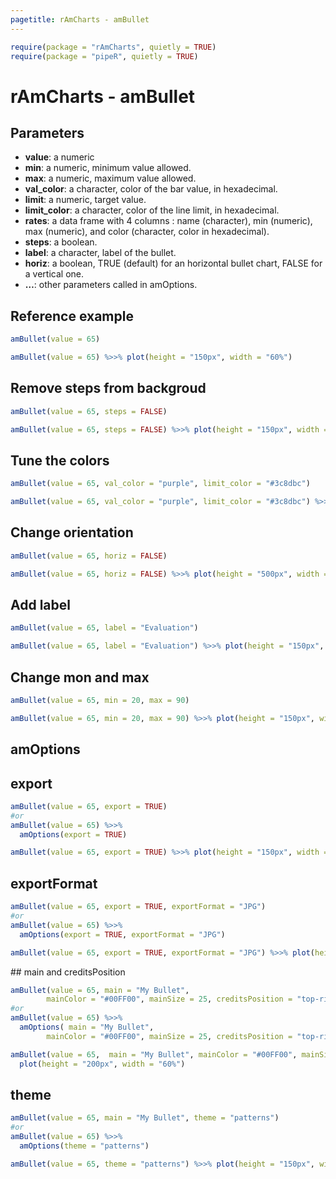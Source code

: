 ```yaml
---
pagetitle: rAmCharts - amBullet
---
```


```r
require(package = "rAmCharts", quietly = TRUE)
require(package = "pipeR", quietly = TRUE)
```

<h1>rAmCharts - amBullet</h1>

## Parameters

* __value__: a numeric
* __min__: a numeric, minimum value allowed.
* __max__: a numeric, maximum value allowed.
* __val_color__: a character, color of the bar value, in hexadecimal.
* __limit__: a numeric, target value.
* __limit_color__: a character, color of the line limit, in hexadecimal.
* __rates__: a data frame with 4 columns : name (character), min (numeric), max (numeric), and color (character, color in hexadecimal).
* __steps__: a boolean.
* __label__: a character, label of the bullet.
* __horiz__: a boolean, TRUE (default) for an horizontal bullet chart, FALSE for a vertical one.
* __...__: other parameters called in amOptions.


## Reference example

```r
amBullet(value = 65)
```
```r
amBullet(value = 65) %>>% plot(height = "150px", width = "60%")
```

## Remove steps from backgroud
```r
amBullet(value = 65, steps = FALSE)
```
```r
amBullet(value = 65, steps = FALSE) %>>% plot(height = "150px", width = "60%")
```

## Tune the colors
```r
amBullet(value = 65, val_color = "purple", limit_color = "#3c8dbc")
```
```r
amBullet(value = 65, val_color = "purple", limit_color = "#3c8dbc") %>>% plot(height = "150px", width = "60%")
```

## Change orientation
```r
amBullet(value = 65, horiz = FALSE)
```
```r
amBullet(value = 65, horiz = FALSE) %>>% plot(height = "500px", width = "150px")
```

## Add label
```r
amBullet(value = 65, label = "Evaluation")
```
```r
amBullet(value = 65, label = "Evaluation") %>>% plot(height = "150px", width = "70%")
```

## Change mon and max
```r
amBullet(value = 65, min = 20, max = 90)
```
```r
amBullet(value = 65, min = 20, max = 90) %>>% plot(height = "150px", width = "60%")
```


<h2 class="partdivtitle">amOptions</h2>

## export
```r
amBullet(value = 65, export = TRUE)
#or
amBullet(value = 65) %>>% 
  amOptions(export = TRUE)
```
```r
amBullet(value = 65, export = TRUE) %>>% plot(height = "150px", width = "60%")
```

## exportFormat 
```r
amBullet(value = 65, export = TRUE, exportFormat = "JPG")
#or
amBullet(value = 65) %>>% 
  amOptions(export = TRUE, exportFormat = "JPG")
```
```r
amBullet(value = 65, export = TRUE, exportFormat = "JPG") %>>% plot(height = "150px", width = "60%")
```

## main and creditsPosition</h2>
```r
amBullet(value = 65, main = "My Bullet",
        mainColor = "#00FF00", mainSize = 25, creditsPosition = "top-right")
#or
amBullet(value = 65) %>>% 
  amOptions( main = "My Bullet",
        mainColor = "#00FF00", mainSize = 25, creditsPosition = "top-right")
```
```r
amBullet(value = 65,  main = "My Bullet", mainColor = "#00FF00", mainSize = 25, creditsPosition = "top-right") %>>%
  plot(height = "200px", width = "60%")
```

## theme
```r
amBullet(value = 65, main = "My Bullet", theme = "patterns")
#or
amBullet(value = 65) %>>% 
  amOptions(theme = "patterns")
```
```r
amBullet(value = 65, theme = "patterns") %>>% plot(height = "150px", width = "60%")
```
